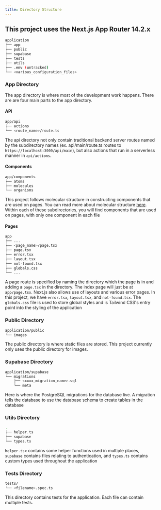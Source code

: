 ```yaml
---
title: Directory Structure
---
```


## This project uses the Next.js App Router 14.2.x

```bash
application
├── app
├── public
├── supabase
├── tests
├── utils
├── .env (untracked)
└── <various_configuration_files>
```

### App Directory
The app directory is where most of the development work happens. There are are four main parts to the app directory.

#### API
```bash
app/api
├── actions
└── <route_name>/route.ts
```
The api directory not only contain traditional backend server routes named by the subdirectory names (ex. api/main/route.ts routes to `https://localhost:3000/api/main`), but also actions that run in a serverless manner in `api/actions`.

#### Components
```bash
app/components
├── atoms
├── molecules
└── organisms
```
This project follows molecular structure in constructing components that are used on pages. You can read more about molecular structure [here](https://bradfrost.com/blog/post/atomic-web-design/). Within each of these subdirectories, you will find components that are used on pages, with only one component in each file

#### Pages
```bash
app
├── ...
├── <page_name>/page.tsx
├── page.tsx
├── error.tsx
├── layout.tsx
├── not-found.tsx
├── globals.css
└── ...
```

A page route is specified by naming the directory which the page is in and adding a `page.tsx` in the directory. The index page will just be at `app/page.tsx`. Next.js also allows use of layouts and various error pages. In this project, we have `error.tsx`, `layout.tsx`, and `not-found.tsx`. The `globals.css` file is used to store global styles and is Tailwind CSS's entry point into the styling of the application

### Public Directory
```bash
application/public
└── images
```
The public directory is where static files are stored. This project currently only uses the public directory for images.

### Supabase Directory
```bash
application/supabase
└── migrations
    ├── <xxxx_migration_name>.sql
    └── meta
```
Here is where the PostgreSQL migrations for the database live. A migration tells the database to use the database schema to create tables in the database

### Utils Directory
```bash
.
├── helper.ts
├── supabase
└── types.ts
```

`helper.tsx` contains some helper functions used in multiple places, `supabase` contains files relating to authentication, and `types.ts` contains custom types used throughout the application

### Tests Directory
```bash
tests/
└── <filename>.spec.ts
```

This directory contains tests for the application. Each file can contain multiple tests.